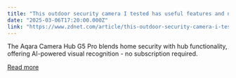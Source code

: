 ```yaml
---
title: "This outdoor security camera I tested has useful features and no monthly subscription fees"
date: "2025-03-06T17:20:00.000Z"
link: "https://www.zdnet.com/article/this-outdoor-security-camera-i-tested-has-useful-features-and-no-monthly-subscription-fees/"
---
```


The Aqara Camera Hub G5 Pro blends home security with hub functionality, offering AI-powered visual recognition - no subscription required.

[Read more](https://www.zdnet.com/article/this-outdoor-security-camera-i-tested-has-useful-features-and-no-monthly-subscription-fees/)
